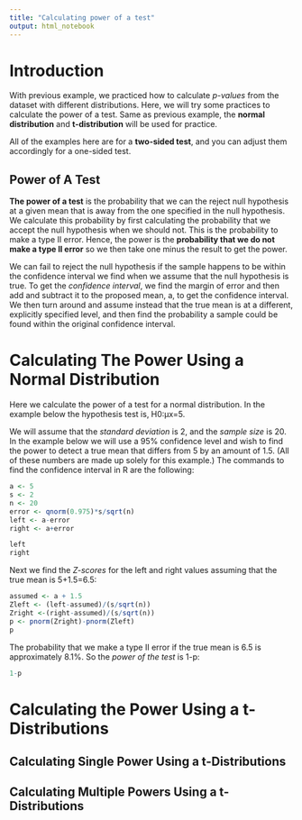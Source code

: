 ```yaml
---
title: "Calculating power of a test"
output: html_notebook
---
```


# Introduction

With previous example, we practiced how to calculate *p-values* from the dataset with different distributions. Here, we will try some practices to calculate the power of a test. Same as previous example, the **normal distribution** and **t-distribution** will be used for practice.

All of the examples here are for a **two-sided test**, and you can adjust them accordingly for a one-sided test.

## Power of A Test

**The power of a test** is the probability that we can the reject null hypothesis at a given mean that is away from the one specified in the null hypothesis. We calculate this probability by first calculating the probability that we accept the null hypothesis when we should not. This is the probability to make a type II error. Hence, the power is the **probability that we do not make a type II error** so we then take one minus the result to get the power.

We can fail to reject the null hypothesis if the sample happens to be within the confidence interval we find when we assume that the null hypothesis is true. To get the *confidence interval*, we find the margin of error and then add and subtract it to the proposed mean, a, to get the confidence interval. We then turn around and assume instead that the true mean is at a different, explicitly specified level, and then find the probability a sample could be found within the original confidence interval.

# Calculating The Power Using a Normal Distribution

Here we calculate the power of a test for a normal distribution. In the example below the hypothesis test is, H0:μx=5.

We will assume that the *standard deviation* is 2, and the *sample size* is 20. In the example below we will use a 95% confidence level and wish to find the power to detect a true mean that differs from 5 by an amount of 1.5. (All of these numbers are made up solely for this example.) The commands to find the confidence interval in R are the following:
```r
a <- 5
s <- 2
n <- 20
error <- qnorm(0.975)*s/sqrt(n)
left <- a-error
right <- a+error
```

```r
left
right
```

Next we find the *Z-scores* for the left and right values assuming that the true mean is 5+1.5=6.5:
```r
assumed <- a + 1.5
Zleft <- (left-assumed)/(s/sqrt(n))
Zright <-(right-assumed)/(s/sqrt(n))
p <- pnorm(Zright)-pnorm(Zleft)
p
```

The probability that we make a type II error if the true mean is 6.5 is approximately 8.1%. So the *power of the test* is 1-p:
```r
1-p
```
# Calculating the Power Using a t-Distributions

## Calculating Single Power Using a t-Distributions
## Calculating Multiple Powers Using a t-Distributions
